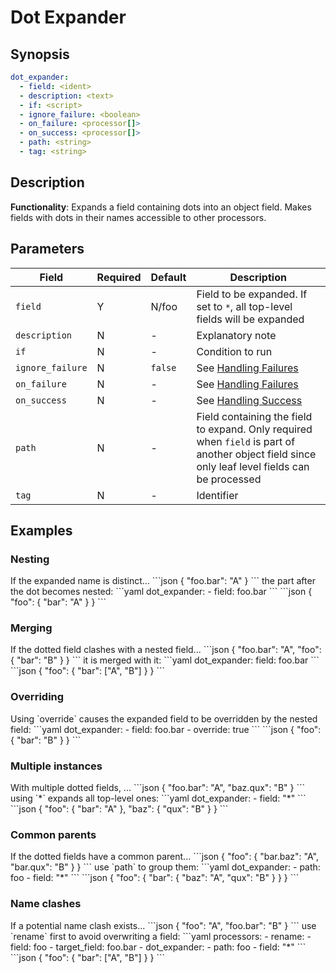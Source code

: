 # Dot Expander

## Synopsis

```yaml {2}
dot_expander:
  - field: <ident>
  - description: <text>
  - if: <script>
  - ignore_failure: <boolean>
  - on_failure: <processor[]>
  - on_success: <processor[]>
  - path: <string>
  - tag: <string>
```

## Description

**Functionality**: Expands a field containing dots into an object field. Makes fields with dots in their names accessible to other processors.

## Parameters

|Field|Required|Default|Description|
|---|---|---|---|
|`field`|Y|N/foo|Field to be expanded. If set to `*`, all top-level fields will be expanded|
|`description`|N|-|Explanatory note|
|`if`|N|-|Condition to run|
|`ignore_failure`|N|`false`|See [Handling Failures](../handling-failures.mdx)|
|`on_failure`|N|-|See [Handling Failures](../handling-failures.mdx)|
|`on_success`|N|-|See [Handling Success](../handling-success.mdx)|
|`path`|N|-|Field containing the field to expand. Only required when `field` is part of another object field since only leaf level fields can be processed|
|`tag`|N|-|Identifier|

## Examples

### Nesting

<ExampleGrid>
  <CommentCol>
    If the expanded name is distinct...
  </CommentCol>
  <CodeCol>
    ```json
    {
      "foo.bar": "A"
    }
    ```
  </CodeCol>
  <CommentCol>
    the part after the dot becomes nested:
  </CommentCol>
  <CodeCol>
    ```yaml
    dot_expander:
      - field: foo.bar
    ```
    ```json
    {
      "foo": {
        "bar": "A"
      }
    }
    ```
  </CodeCol>
</ExampleGrid>

### Merging

<ExampleGrid>
  <CommentCol>
    If the dotted field clashes with a nested field...
  </CommentCol>
  <CodeCol>
  ```json
  {
    "foo.bar": "A",
    "foo": {
      "bar": "B"
    }
  }
  ```
  </CodeCol>
  <CommentCol>
    it is merged with it:
  </CommentCol>
  <CodeCol>
    ```yaml
    dot_expander:
      field: foo.bar
    ```
    ```json
    {
      "foo": {
        "bar": ["A", "B"]
      }
    }
    ```
  </CodeCol>
</ExampleGrid>

### Overriding

<ExampleGrid>
  <CommentCol>
    Using `override` causes the expanded field to be overridden by the nested field:
  </CommentCol>
  <CodeCol>
    ```yaml
    dot_expander:
      - field: foo.bar
      - override: true
    ```
    ```json
    {
      "foo": {
        "bar": "B"
      }
    }
    ```
  </CodeCol>
</ExampleGrid>

### Multiple instances

<ExampleGrid>
  <CommentCol>
    With multiple dotted fields, ...
  </CommentCol>
  <CodeCol>
    ```json
    {
      "foo.bar": "A",
      "baz.qux": "B"
    }
    ```
  </CodeCol>
  <CommentCol>
    using `*` expands all top-level ones:
  </CommentCol>
  <CodeCol>
    ```yaml
    dot_expander:
      - field: "*"
    ```
    ```json
    {
      "foo": {
        "bar": "A"
      },
      "baz": {
        "qux": "B"
      }
    }
    ```
  </CodeCol>
</ExampleGrid>

### Common parents

<ExampleGrid>
  <CommentCol>
    If the dotted fields have a common parent...
  </CommentCol>
  <CodeCol>
    ```json
    {
      "foo": {
        "bar.baz": "A",
        "bar.qux": "B"
      }
    }
    ```
  </CodeCol>
  <CommentCol>
    use `path` to group them:
  </CommentCol>
  <CodeCol>
    ```yaml
    dot_expander:
      - path: foo
      - field: "*"
    ```
    ```json
    {
      "foo": {
        "bar": {
          "baz": "A",
          "qux": "B"
        }
      }
    }
    ```
  </CodeCol>
</ExampleGrid>

### Name clashes

<ExampleGrid>
  <CommentCol>
    If a potential name clash exists...
  </CommentCol>
  <CodeCol>
    ```json
    {
      "foo": "A",
      "foo.bar": "B"
    }
    ```
  </CodeCol>
  <CommentCol>
    use `rename` first to avoid overwriting a field:
  </CommentCol>
  <CodeCol>
    ```yaml
    processors:
      - rename:
        - field: foo
        - target_field: foo.bar
      - dot_expander:
        - path: foo
        - field: "*"
    ```
    ```json
    {
      "foo": {
        "bar": ["A", "B"]
      }
    }
    ```
  </CodeCol>
</ExampleGrid>
